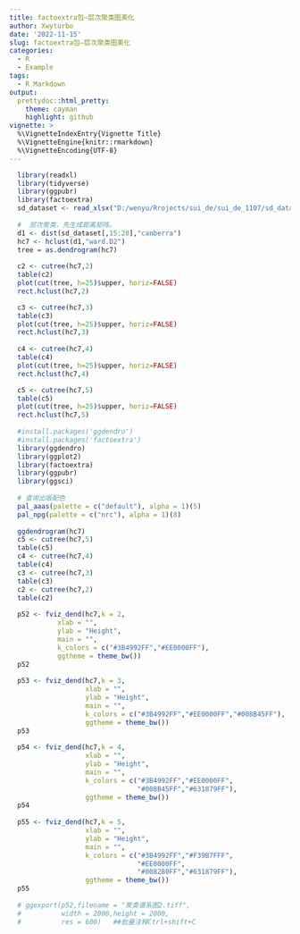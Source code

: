 ```yaml
---
title: factoextra包–层次聚类图美化
author: Xwyturbo
date: '2022-11-15'
slug: factoextra包–层次聚类图美化
categories:
  - R
  - Example
tags:
  - R Markdown
output:
  prettydoc::html_pretty:
    theme: cayman
    highlight: github
vignette: >
  %\VignetteIndexEntry{Vignette Title}
  %\VignetteEngine{knitr::rmarkdown}
  %\VignetteEncoding{UTF-8}
---
```





```r
  library(readxl)
  library(tidyverse)
  library(ggpubr)
  library(factoextra)
  sd_dataset <- read_xlsx("D:/wenyu/Rrojects/sui_de/sui_de_1107/sd_dataset.xlsx")
  
  #  层次聚类，先生成距离矩阵。
  d1 <- dist(sd_dataset[,15:28],"canberra")
  hc7 <- hclust(d1,"ward.D2")
  tree = as.dendrogram(hc7)
  
  c2 <- cutree(hc7,2)
  table(c2)
  plot(cut(tree, h=25)$upper, horiz=FALSE)
  rect.hclust(hc7,2)

  c3 <- cutree(hc7,3)
  table(c3)
  plot(cut(tree, h=25)$upper, horiz=FALSE)
  rect.hclust(hc7,3)
  
  c4 <- cutree(hc7,4)
  table(c4)
  plot(cut(tree, h=25)$upper, horiz=FALSE)
  rect.hclust(hc7,4)

  c5 <- cutree(hc7,5)
  table(c5)
  plot(cut(tree, h=25)$upper, horiz=FALSE)
  rect.hclust(hc7,5)
  
  #install.packages('ggdendro')
  #install.packages('factoextra')
  library(ggdendro)
  library(ggplot2)
  library(factoextra)
  library(ggpubr)
  library(ggsci)
  
  # 查询出版配色
  pal_aaas(palette = c("default"), alpha = 1)(5)
  pal_npg(palette = c("nrc"), alpha = 1)(8)
  
  ggdendrogram(hc7)
  c5 <- cutree(hc7,5)
  table(c5)
  c4 <- cutree(hc7,4)
  table(c4)
  c3 <- cutree(hc7,3)
  table(c3)
  c2 <- cutree(hc7,2)
  table(c2)
  
  p52 <- fviz_dend(hc7,k = 2,
            xlab = "",
            ylab = "Height",
            main = "",
            k_colors = c("#3B4992FF","#EE0000FF"),
            ggtheme = theme_bw())
  p52
  
  p53 <- fviz_dend(hc7,k = 3,
                   xlab = "",
                   ylab = "Height",
                   main = "",
                   k_colors = c("#3B4992FF","#EE0000FF","#008B45FF"),
                   ggtheme = theme_bw())
  p53
  
  p54 <- fviz_dend(hc7,k = 4,
                   xlab = "",
                   ylab = "Height",
                   main = "",
                   k_colors = c("#3B4992FF","#EE0000FF",
                                "#008B45FF","#631879FF"),
                   ggtheme = theme_bw())
  p54
  
  p55 <- fviz_dend(hc7,k = 5,
                   xlab = "",
                   ylab = "Height",
                   main = "",
                   k_colors = c("#3B4992FF","#F39B7FFF",
                                "#EE0000FF",
                                "#008280FF","#631879FF"),
                   ggtheme = theme_bw())
  p55
  
  # ggexport(p52,filename = "聚类谱系图2.tiff",
  #          width = 2000,height = 2000,
  #          res = 600)   ##批量注释Ctrl+shift+C 
```

